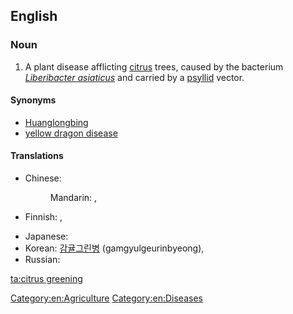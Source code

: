 ==English==

===Noun===
{{en-noun|-|sg=[[citrus]] [[greening]]}}

# A plant disease afflicting [[citrus]] trees, caused by the bacterium ''[[Liberibacter asiaticus]]'' and carried by a [[psyllid]] vector.

====Synonyms====
* [[Huanglongbing]]
* [[yellow dragon disease]]

====Translations====
{{trans-top|bacterial disease of citrus trees}}
* Chinese: 
*: Mandarin: {{t|cmn|黃龍病|sc=Hani}}, {{t|cmn|黄龙病|tr=huánglóngbìng|sc=Hani}}
* Finnish: {{t|fi|sitruspuun kellastumistauti}}, {{t|fi|HLB-tauti}}
{{trans-mid}}
* Japanese: {{t|ja|カンキツグリーニング病|tr=kankitsugurīningu-byō|sc=Jpan}}
* Korean: [[감귤그린병]] (gamgyulgeurinbyeong), {{t|ko|감귤그린병|tr=gamgyulgeurinbyeong|sc=Kore}}
* Russian: {{t|ru|позеленение плодов|n|tr=pozelenénije plodóv|sc=Cyrl}}
{{trans-bottom}}

[[Category:en:Agriculture]]
[[Category:en:Diseases]]

[[ta:citrus greening]]
